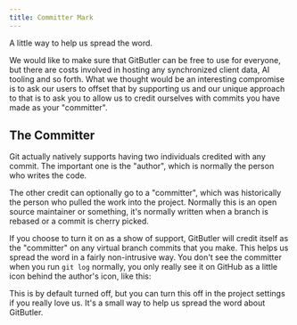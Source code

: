 ```yaml
---
title: Committer Mark
---
```



A little way to help us spread the word.

We would like to make sure that GitButler can be free to use for everyone, but there are costs involved in hosting any synchronized client data, AI tooling and so forth. What we thought would be an interesting compromise is to ask our users to offset that by supporting us and our unique approach to that is to ask you to allow us to credit ourselves with commits you have made as your "committer".

## The Committer

Git actually natively supports having two individuals credited with any commit. The important one is the "author", which is normally the person who writes the code.

The other credit can optionally go to a "committer", which was historically the person who pulled the work into the project. Normally this is an open source maintainer or something, it's normally written when a branch is rebased or a commit is cherry picked.

If you choose to turn it on as a show of support, GitButler will credit itself as the "committer" on any virtual branch commits that you make. This helps us spread the word in a fairly non-intrusive way. You don't see the committer when you run `git log` normally, you only really see it on GitHub as a little icon behind the author's icon, like this:

<ImageSection
  width={700}
  height={600}
  className="mx-auto"
  alt="Committer Mark"
  src="/img/docs/committer-01.gif"
  subtitle="What a GitButler aided commit looks like on GitHub"
/>

This is by default turned off, but you can turn this off in the project settings if you really love us. It's a small way to help us spread the word about GitButler.
